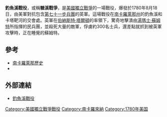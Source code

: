 {{FixBunching|begin}}
{{Infobox Military Conflict
|conflict=釣魚溪戰役
|image=[[檔案:Banastre-Tarleton-by-Joshua-Reynolds.jpg|200px]]
|caption=''[[伯納斯特·塔爾頓|伯納斯特·塔爾頓]]爵士''，[[約書亞·雷諾德斯|約書亞·雷諾德斯]]繪製
|partof=[[美國獨立戰爭|美國獨立戰爭]]
|date=1780年8月18日
|place=今日[[南卡羅萊那州|南卡羅萊那州]][[大瀑布_(南卡羅萊那)|大瀑布]]的北方
|coordinates={{coord|34|38|6|N|80|54|21|W|type:region|display=inline,title}}
|result=英軍決定性勝利
|combatant1={{flagicon|United States|1777|23px}}[[美國|美國]]
|combatant2={{flagicon|United Kingdom|1606|23px}}[[大不列顛聯合王國|大不列顛]]
|commander1=[[湯瑪士·蘇姆特|湯瑪士·蘇姆特]]
|commander2=[[伯納斯特·塔爾頓|伯納斯特·塔爾頓]]
|strength1=700名民兵、100名正規軍及2門大砲
|strength2=100名騎兵及60名輕步兵
|casualties1=超過150人戰死<br>300人被俘<ref name="P107">Pancake, p. 107</ref>
|casualties2=16人戰死或受傷
}}
{{FixBunching|mid}}
{{campaignbox American Revolutionary War: Southern}}
{{FixBunching|end}}

'''釣魚溪戰役'''，或稱'''糖溪戰爭'''，是[[美國獨立戰爭|美國獨立戰爭]]的一場戰役，爆發於1780年8月18日，由美軍對抗包含[[第七十一步兵團|第七十一步兵團]]的英軍。這場戰役在[[南卡羅萊那州|南卡羅萊那州]]的釣魚溪和卡塔靶河的交會處。英軍在[[伯納斯特·塔爾頓|伯納斯特·塔爾頓]]的率領下，驚奇地擊潰由[[湯瑪士·蘇姆特|湯瑪士·蘇姆特]]所指揮的民兵團，並殺死大量的敵軍，俘虜約300名士兵，還差點就抓到被英軍攻擊時，正在睡覺的蘇姆特。

==參考==
{{reflist}}
{{refbegin}}
*[http://books.google.com/books?id=4C1CAAAAIAAJ&dq=sumter%20%22Fishing%20Creek%22&pg=PA682 南卡羅萊那歷史]
*{{cite book|title=This Destructive War|url=https://archive.org/details/thisdestructivew00panc|first=John|last=Pancake|publisher=University of Alabama Press|year=1985|isbn=0817301917|ref=Pancake}}
{{refend}}

==外部連結==
*[http://www.myrevolutionarywar.com/battles/800818.htm 釣魚溪戰役] {{Wayback|url=http://www.myrevolutionarywar.com/battles/800818.htm |date=20090903041902 }}

[[Category:美國獨立戰爭戰役|Category:美國獨立戰爭戰役]]
[[Category:南卡羅來納|Category:南卡羅來納]]
[[Category:1780年美国|Category:1780年美国]]